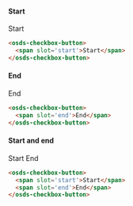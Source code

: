
#### Start
<Preview withSource="none">
  <osds-checkbox-button>
    <span slot='start'>Start</span>
  </osds-checkbox-button>
</Preview>

```html
<osds-checkbox-button>
  <span slot='start'>Start</span>
</osds-checkbox-button>
```

#### End
<Preview withSource="none">
  <osds-checkbox-button>
    <span slot='end'>End</span>
  </osds-checkbox-button>
</Preview>

```html
<osds-checkbox-button>
  <span slot='end'>End</span>
</osds-checkbox-button>
```

#### Start and end
<Preview withSource="none">
  <osds-checkbox-button>
    <span slot='start'>Start</span>
    <span slot='end'>End</span>
  </osds-checkbox-button>
</Preview>

```html
<osds-checkbox-button>
  <span slot='start'>Start</span>
  <span slot='end'>End</span>
</osds-checkbox-button>
```
